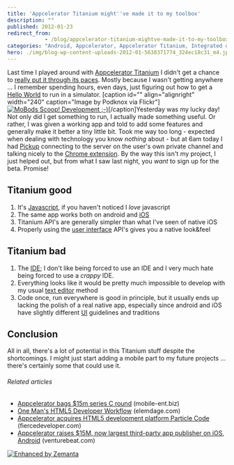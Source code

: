 ```yaml
---
title: 'Appcelerator Titanium might''ve made it to my toolbox'
description: ""
published: 2012-01-23
redirect_from: 
            - /blog/appcelerator-titanium-mightve-made-it-to-my-toolbox/swizec/3506
categories: "Android, Appcelerator, Appcelerator Titanium, Integrated development environment, IOS, JavaScript, Programming, Titanium, Uncategorized, User interface"
hero: ./img/blog-wp-content-uploads-2012-01-5638371774_324ec18c31_m4.jpg
---
```

Last time I played around with [Appcelerator Titanium](http://www.appcelerator.com/ "Appcelerator Titanium") I didn&#x27;t get a chance to [really put it through its paces](http://swizec.com/blog/i-learned-two-things-today-11-8/swizec/2150). Mostly because I wasn&#x27;t getting anywhere ... I remember spending hours, even days, just figuring out how to get a [Hello World](http://en.wikipedia.org/wiki/Hello_world_program "Hello world program") to run in a simulator. \[caption id=&quot;&quot; align=&quot;alignright&quot; width=&quot;240&quot; caption=&quot;Image by Podknox via Flickr&quot;][![MoBods Scoop! Development ;-)](./img/blog-wp-content-uploads-2012-01-5638371774_324ec18c31_m4.jpg "MoBods Scoop! Development ;-)")](http://www.flickr.com/photos/91198056@N00/5638371774)\[/caption]Yesterday was my lucky day! Not only did I get something to run, I actually made something useful. Or rather, I was given a working app and told to add some features and generally make it better a tiny little bit. Took me way too long - expected when dealing with technology you know _nothing_ about - but at 6am today I had [Pickup](http://www.pickup.io/) connecting to the server on the user&#x27;s own private channel and talking nicely to the [Chrome extension](http://googlevoiceblog.blogspot.com/2010/01/new-google-voice-extension-for-chrome.html "Chrome extension"). By the way this isn&#x27;t my project, I just helped out, but from what I saw last night, you _want_ to sign up for the beta. Promise!

## Titanium good

1. It&#x27;s [Javascript](http://en.wikipedia.org/wiki/JavaScript "JavaScript"), if you haven&#x27;t noticed I _love_ javascript
2. The same app works both on android and [iOS](http://www.apple.com/ios "IOS")
3. Titanium API&#x27;s are generally simpler than what I&#x27;ve seen of native iOS
4. Properly using the [user interface](http://en.wikipedia.org/wiki/User_interface "User interface") API&#x27;s gives you a native look&amp;feel

## Titanium bad

1. The [IDE](http://en.wikipedia.org/wiki/Integrated_development_environment "Integrated development environment"); I don&#x27;t like being forced to use an IDE and I very much hate being forced to use a _crappy_ IDE.
2. Everything looks like it would be pretty much impossible to develop with my usual [text editor](http://en.wikipedia.org/wiki/Text_editor "Text editor") method
3. Code once, run everywhere is good in principle, but it usually ends up lacking the polish of a real native app, especially since android and iOS have slightly different [UI](http://en.wikipedia.org/wiki/User_interface "User interface") guidelines and traditions

## Conclusion

All in all, there&#x27;s a lot of potential in this Titanium stuff despite the shortcomings. I might just start adding a mobile part to my future projects ... there&#x27;s certainly some that could use it.

###### Related articles

- [Appcelerator bags \$15m series C round](http://www.mobile-ent.biz/news/read/appcelerator-bags-15m-series-c-round/016007) (mobile-ent.biz)
- [One Man&#x27;s HTML5 Developer Workflow](http://blog.elemdage.com/technology/one-mans-html5-developer-workflow) (elemdage.com)
- [Appcelerator acquires HTML5 development platform Particle Code](http://www.fiercedeveloper.com/story/appcelerator-acquires-html5-development-platform-particle-code/2011-10-24) (fiercedeveloper.com)
- [Appcelerator raises \$15M, now largest third-party app publisher on iOS, Android](http://venturebeat.com/2011/11/01/appcelerator-raises-15m/) (venturebeat.com)

[![Enhanced by Zemanta](http://img.zemanta.com/zemified_e.png?x-id=41f5b6aa-6958-4ac1-95b3-78f47d955e65)](http://www.zemanta.com/ "Enhanced by Zemanta")
